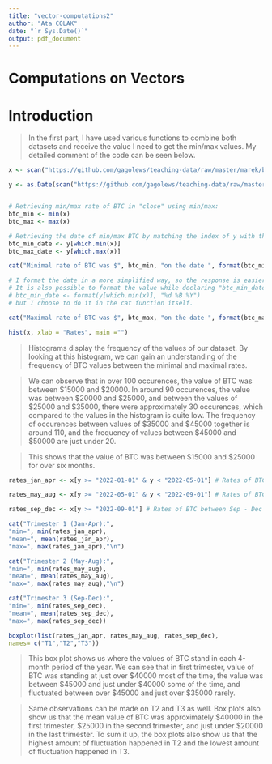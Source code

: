 ---
title: "vector-computations2"
author: "Ata COLAK"
date: "`r Sys.Date()`"
output: pdf_document
---


# Computations on Vectors


# Introduction

> In the first part, I have used various functions to combine both datasets and receive the value I need to get the min/max values. My detailed comment of the code can be seen below.


```{r}
x <- scan("https://github.com/gagolews/teaching-data/raw/master/marek/btcusd_close_2022.csv", skip=3)

y <- as.Date(scan("https://github.com/gagolews/teaching-data/raw/master/marek/btcusd_dates_2022.csv", what=character()))


# Retrieving min/max rate of BTC in "close" using min/max:
btc_min <- min(x)
btc_max <- max(x)

# Retrieving the date of min/max BTC by matching the index of y with the index of min(x)/max(x).
btc_min_date <- y[which.min(x)]
btc_max_date <- y[which.max(x)]

cat("Minimal rate of BTC was $", btc_min, "on the date ", format(btc_min_date, "%d %B %Y"))

# I format the date in a more simplified way, so the response is easier to read. if I change %B to %m, it will show the month in numbers.
# It is also possible to format the value while declaring "btc_min_date" using:
# btc_min_date <- format(y[which.min(x)], "%d %B %Y")
# but I choose to do it in the cat function itself.

cat("Maximal rate of BTC was $", btc_max, "on the date ", format(btc_max_date, "%d %B %Y"))

```


```{r}
hist(x, xlab = "Rates", main ="")
```

> Histograms display the frequency of the values of our dataset. By looking at this histogram, we can gain an understanding of the frequency of BTC values between the minimal and maximal rates.

> We can observe that in over 100 occurences, the value of BTC was between $15000 and $20000. In around 90 occurences, the value was between $20000 and $25000, and between the values of $25000 and $35000, there were approximately 30 occurences, which compared to the values in the histogram is quite low. The frequency of occurences between values of $35000 and $45000 together is around 110, and the frequency of values between $45000 and $50000 are just under 20.

> This shows that the value of BTC was between $15000 and $25000 for over six months.


```{r}

rates_jan_apr <- x[y >= "2022-01-01" & y < "2022-05-01"] # Rates of BTC between Jan - Apr

rates_may_aug <- x[y >= "2022-05-01" & y < "2022-09-01"] # Rates of BTC between May - Aug

rates_sep_dec <- x[y >= "2022-09-01"] # Rates of BTC between Sep - Dec

cat("Trimester 1 (Jan-Apr):",
"min=", min(rates_jan_apr),
"mean=", mean(rates_jan_apr),
"max=", max(rates_jan_apr),"\n")

cat("Trimester 2 (May-Aug):",
"min=", min(rates_may_aug),
"mean=", mean(rates_may_aug),
"max=", max(rates_may_aug),"\n")

cat("Trimester 3 (Sep-Dec):",
"min=", min(rates_sep_dec),
"mean=", mean(rates_sep_dec),
"max=", max(rates_sep_dec))

```


```{r}
boxplot(list(rates_jan_apr, rates_may_aug, rates_sep_dec),
names= c("T1","T2","T3"))
```


> This box plot shows us where the values of BTC stand in each 4-month period of the year. We can see that in first trimester, value of BTC was standing at just over $40000 most of the time, the value was between $45000 and just under $40000 some of the time, and fluctuated between over $45000 and just over $35000 rarely.

> Same observations can be made on T2 and T3 as well. Box plots also show us that the mean value of BTC was approximately $40000 in the first trimester, $25000 in the second trimester, and just under $20000 in the last trimester. To sum it up, the box plots also show us that the highest amount of fluctuation happened in T2 and the lowest amount of fluctuation happened in T3.
